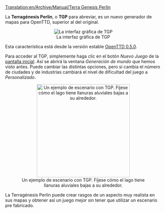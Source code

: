 [[Translation:en/Archive/Manual/Terra Genesis Perlin]]


La '''Terragénesis Perlin''', o '''TGP''' para abreviar, es un nuevo generador de mapas para OpenTTD, superior al del original.

<center>[[File:es/Terragenesisperlin.png|frame|center|La interfaz gráfica de TGP]]</center>

Esta característica está desde la versión estable [[es/OpenTTD 0.5.0|OpenTTD 0.5.0]].

Para acceder al TGP, simplemente haga clic en el botón ''Nuevo Juego'' de la [[es/Manual/Interfaz del juego#contenido-de-la-pantalla-inicial|pantalla inicial]]. Así se abrirá la ventana ''Generación de mundo'' que hemos visto antes. Puede cambiar las distintas opciones, pero si cambia el número de ciudades y de industrias cambiará el nivel de dificultad del juego a ''Personalizado''.
<center>[[File:en/TGP Example.png|thumb|300px|center|Un ejemplo de escenario con TGP. Fíjese cómo el lago tiene llanuras aluviales bajas a su alrededor.]]</center>

La Terragénesis Perlin puede crear rasgos de un aspecto muy realista en sus mapas y obtener así un juego mejor sin tener que utilizar un escenario pre fabricado.